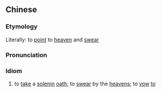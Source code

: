 {{also|指天为誓}}
==Chinese==
{{zh-forms|s=指天为誓}}

===Etymology===
Literally: to [[point]] to [[heaven]] and [[swear]]

===Pronunciation===
{{zh-pron
|m=zhǐ tiān wéi shì
|cat=id
}}

===Idiom===
{{zh-idiom}}

# to [[take]] a [[solemn]] [[oath]]; to [[swear]] by the [[heaven]]s; to [[vow]] [[to]]